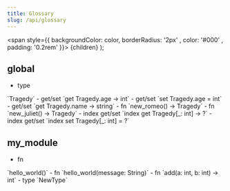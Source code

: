 ```yaml
---
title: Glossary
slug: /api/glossary
---
```



<span style={{ backgroundColor: color, borderRadius: '2px' , color: '#000' , padding: '0.2rem' }}>
    {children}
</span>
);

## global

- <Highlight color="#C6cacb">type</Highlight>
<Link to="/docs/api/global#type-Tragedy"> `Tragedy` </Link>
- <Highlight color="#25c2a0">get/set</Highlight>
<Link to="/docs/api/global#getset-Tragedy.age"> `get Tragedy.age -> int` </Link>
- <Highlight color="#25c2a0">get/set</Highlight>
<Link to="/docs/api/global#getset-Tragedy.age"> `set Tragedy.age = int` </Link>
- <Highlight color="#25c2a0">get/set</Highlight>
<Link to="/docs/api/global#getset-Tragedy.name"> `get Tragedy.name -> string` </Link>
- <Highlight color="#C6cacb">fn</Highlight>
<Link to="/docs/api/global#fn-new_romeo"> `new_romeo() -> Tragedy` </Link>
- <Highlight color="#C6cacb">fn</Highlight>
<Link to="/docs/api/global#fn-new_juliet"> `new_juliet() -> Tragedy` </Link>
- <Highlight color="#25c2a0">index get/set</Highlight>
<Link to="/docs/api/global#indexgetset-Tragedy.int"> `index get Tragedy[_: int] -> ?` </Link>
- <Highlight color="#25c2a0">index get/set</Highlight>
<Link to="/docs/api/global#indexgetset-Tragedy.int"> `index set Tragedy[_: int] = ?` </Link>

## my_module

- <Highlight color="#C6cacb">fn</Highlight>
<Link to="/docs/api/my_module#fn-hello_world"> `hello_world()` </Link>
- <Highlight color="#C6cacb">fn</Highlight>
<Link to="/docs/api/my_module#fn-hello_world"> `hello_world(message: String)` </Link>
- <Highlight color="#C6cacb">fn</Highlight>
<Link to="/docs/api/my_module#fn-add"> `add(a: int, b: int) -> int` </Link>
- <Highlight color="#C6cacb">type</Highlight>
<Link to="/docs/api/my_module#type-NewType"> `NewType` </Link>
